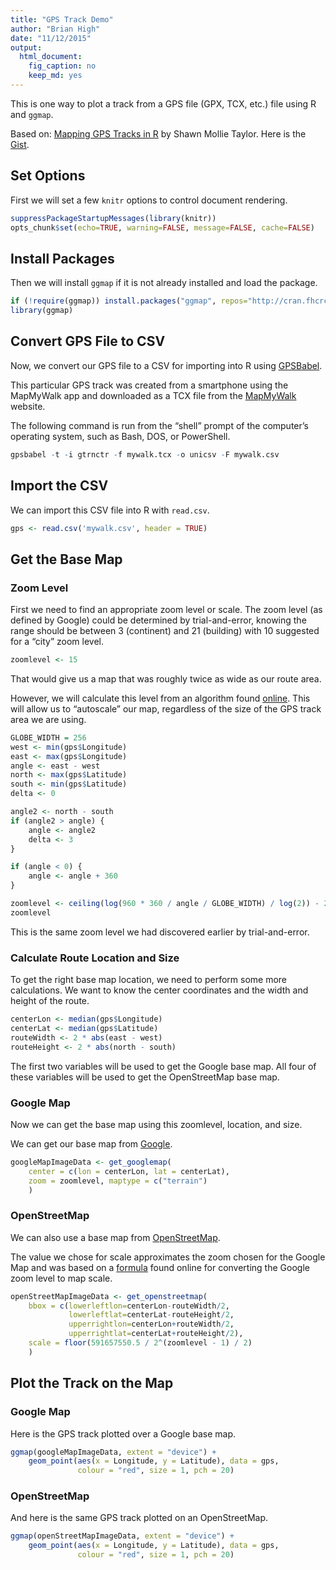 ```yaml
---
title: "GPS Track Demo"
author: "Brian High"
date: "11/12/2015"
output:
  html_document:
    fig_caption: no
    keep_md: yes
---
```


This is one way to plot a track from a GPS file (GPX, TCX, etc.) file using 
R and `ggmap`. 

Based on: 
[Mapping GPS Tracks in R](http://www.r-bloggers.com/mapping-gps-tracks-in-r/) 
by Shawn Mollie Taylor. Here is the 
[Gist](https://gist.github.com/mollietaylor/4210660).

## Set Options

First we will set a few `knitr` options to control document rendering.

```r
suppressPackageStartupMessages(library(knitr))
opts_chunk$set(echo=TRUE, warning=FALSE, message=FALSE, cache=FALSE)
```

## Install Packages

Then we will install `ggmap` if it is not already installed and load the 
package.

```r
if (!require(ggmap)) install.packages("ggmap", repos="http://cran.fhcrc.org")
library(ggmap)
```

## Convert GPS File to CSV

Now, we convert our GPS file to a CSV for importing into R using 
[GPSBabel](http://www.gpsbabel.org/). 

This particular GPS track was created from a smartphone using the MapMyWalk app 
and downloaded as a TCX file from the [MapMyWalk](www.mapmywalk.com) website.

The following command is run from the "shell" prompt of the computer's 
operating system, such as Bash, DOS, or PowerShell.

```r
gpsbabel -t -i gtrnctr -f mywalk.tcx -o unicsv -F mywalk.csv
```

## Import the CSV

We can import this CSV file into R with `read.csv`.

```r
gps <- read.csv('mywalk.csv', header = TRUE)
```

## Get the Base Map

### Zoom Level

First we need to find an appropriate zoom level or scale. The zoom level 
(as defined by Google) could be determined by trial-and-error, knowing 
the range should be between 3 (continent) and 21 (building) with 10 
suggested for a "city" zoom level.

```r
zoomlevel <- 15
```

That would give us a map that was roughly twice as wide as our route area.

However, we will calculate this level from an algorithm found 
[online](http://stackoverflow.com/questions/6048975). This will allow us 
to "autoscale" our map, regardless of the size of the GPS track area we 
are using.

```r
GLOBE_WIDTH = 256
west <- min(gps$Longitude)
east <- max(gps$Longitude)
angle <- east - west
north <- max(gps$Latitude)
south <- min(gps$Latitude)
delta <- 0

angle2 <- north - south
if (angle2 > angle) {
    angle <- angle2
    delta <- 3
}

if (angle < 0) {
    angle <- angle + 360
}

zoomlevel <- ceiling(log(960 * 360 / angle / GLOBE_WIDTH) / log(2)) - 2 - delta;
zoomlevel
```

This is the same zoom level we had discovered earlier by trial-and-error.

### Calculate Route Location and Size

To get the right base map location, we need to perform some more calculations. 
We want to know the center coordinates and the width and height of the route.

```r
centerLon <- median(gps$Longitude)
centerLat <- median(gps$Latitude)
routeWidth <- 2 * abs(east - west)
routeHeight <- 2 * abs(north - south)
```

The first two variables will be used to get the Google base map. All four 
of these variables will be used to get the OpenStreetMap base map.

### Google Map

Now we can get the base map using this zoomlevel, location, and size.

We can get our base map from [Google](https://www.google.com/maps). 

```r
googleMapImageData <- get_googlemap(
    center = c(lon = centerLon, lat = centerLat), 
    zoom = zoomlevel, maptype = c("terrain")
    )
```

### OpenStreetMap

We can also use a base map from 
[OpenStreetMap](https://www.openstreetmap.org/). 

The value we chose for scale approximates the zoom chosen for the Google Map
and was based on a [formula](http://gis.stackexchange.com/questions/7430) 
found online for converting the Google zoom level to map scale. 

```r
openStreetMapImageData <- get_openstreetmap(
    bbox = c(lowerleftlon=centerLon-routeWidth/2, 
             lowerleftlat=centerLat-routeHeight/2, 
             upperrightlon=centerLon+routeWidth/2, 
             upperrightlat=centerLat+routeHeight/2),
    scale = floor(591657550.5 / 2^(zoomlevel - 1) / 2)
    )
```

## Plot the Track on the Map

### Google Map

Here is the GPS track plotted over a Google base map.

```r
ggmap(googleMapImageData, extent = "device") + 
    geom_point(aes(x = Longitude, y = Latitude), data = gps,
               colour = "red", size = 1, pch = 20)
```

### OpenStreetMap

And here is the same GPS track plotted on an OpenStreetMap.

```r
ggmap(openStreetMapImageData, extent = "device") + 
    geom_point(aes(x = Longitude, y = Latitude), data = gps,
               colour = "red", size = 1, pch = 20)
```
